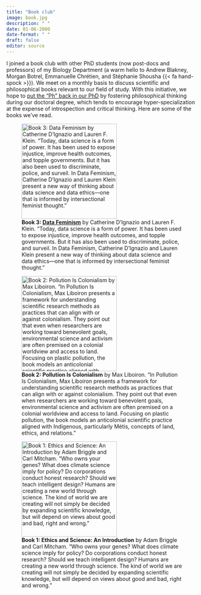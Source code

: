 ```yaml
---
title: "Book club"
image: book.jpg
description: " "
date: 01-06-2000
date-format: " "
draft: false 
editor: source
---
```

 
I joined a book club with other PhD students (now post-docs and professors) of my Biology Department (a warm hello to Andrew Blakney, Morgan Botrel, Emmanuelle Chrétien, and Stéphanie Shousha {{< fa hand-spock >}}). We meet on a monthly basis to discuss scientific and philosophical books relevant to our field of study. With this initiative, we hope to [put the "Ph" back in our PhD](https://www.nature.com/articles/d41586-018-01853-1) by fostering philosophical thinking during our doctoral degree, which tends to encourage hyper-specialization at the expense of introspection and critical thinking. Here are some of the books we've read. 

![**Book 3: [Data Feminism](https://data-feminism.mitpress.mit.edu/)** by Catherine D'Ignazio and Lauren F. Klein. "Today, data science is a form of power. It has been used to expose injustice, improve health outcomes, and topple governments. But it has also been used to discriminate, police, and surveil. In Data Feminism, Catherine D'Ignazio and Lauren Klein present a new way of thinking about data science and data ethics—one that is informed by intersectional feminist thought."](data_feminism.jpg){width=250}

![**Book 2: Pollution Is Colonialism** by Max Liboiron. "In Pollution Is Colonialism, Max Liboiron presents a framework for understanding scientific research methods as practices that can align with or against colonialism. They point out that even when researchers are working toward benevolent goals, environmental science and activism are often premised on a colonial worldview and access to land. Focusing on plastic pollution, the book models an anticolonial scientific practice aligned with Indigenous, particularly Métis, concepts of land, ethics, and relations."](pollution_colonialism.jpg){width=250}

![**Book 1: Ethics and Science: An Introduction** by Adam Briggle and Carl Mitcham. "Who owns your genes? What does climate science imply for policy? Do corporations conduct honest research? Should we teach intelligent design? Humans are creating a new world through science. The kind of world we are creating will not simply be decided by expanding scientific knowledge, but will depend on views about good and bad, right and wrong."](ethics_science.jpg){width=250}